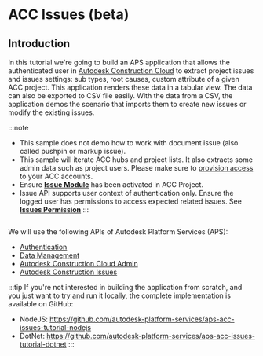 
# ACC Issues (beta)

## Introduction

In this tutorial we're going to build an APS application that allows the authenticated user in [Autodesk Construction Cloud](https://www.autodesk.com/products/autodesk-docs/overview) to 
extract project issues and issues settings: sub types, root causes, custom attribute of a 
given ACC project. This application renders these data in a tabular view. The data can also be exported to CSV
file easily. With the data from a CSV, the application demos the scenario that imports them to create new issues or modify the existing issues.
 

:::note
- This sample does not demo how to work with document issue (also called pushpin or markup issue).
- This sample will iterate ACC hubs and project lists. It also extracts some admin data such as project users. Please make sure to [provision access](../../01-getting-started/index.mdx#provision-access-in-other-products) to your ACC accounts.
- Ensure **[Issue Module](https://help.autodesk.com/view/BUILD/ENU/?guid=Issues_About)** has been activated in ACC Project. 
- Issue API supports user context of authentication only. Ensure the logged user has permissions to access expected related issues. See **[Issues Permission](https://help.autodesk.com/view/BUILD/ENU/?guid=Issues_Permissions)**
::: 

<Image img={PreviewUrl} />

We will use the following APIs of Autodesk Platform Services (APS):

- [Authentication](https://aps.autodesk.com/en/docs/oauth/v2/developers_guide/overview)
- [Data Management](https://aps.autodesk.com/en/docs/data/v2/developers_guide/overview)
- [Autodesk Construction Cloud Admin](https://aps.autodesk.com/en/docs/acc/v1/overview/field-guide/admin/)
- [Autodesk Construction Issues](https://aps.autodesk.com/en/docs/acc/v1/overview/field-guide/issues/)


:::tip
If you're not interested in building the application from scratch, and you just want to try
and run it locally, the complete implementation is available on GitHub:
- NodeJS: https://github.com/autodesk-platform-services/aps-acc-issues-tutorial-nodejs
- DotNet: https://github.com/autodesk-platform-services/aps-acc-issues-tutorial-dotnet
:::
